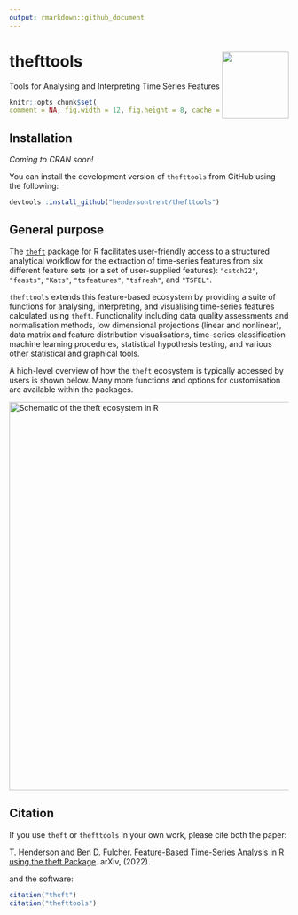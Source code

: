 ```yaml
---
output: rmarkdown::github_document
---
```


# thefttools <img src="man/figures/logo.png" align="right" width="120" />

Tools for Analysing and Interpreting Time Series Features

```r
knitr::opts_chunk$set(
comment = NA, fig.width = 12, fig.height = 8, cache = FALSE)
```

## Installation

*Coming to CRAN soon!*

You can install the development version of `thefttools` from GitHub using the following:

```r
devtools::install_github("hendersontrent/thefttools")
```

## General purpose

The [`theft`](https://hendersontrent.github.io/theft/) package for R facilitates user-friendly access to a structured analytical workflow for the extraction of time-series features from six different feature sets (or a set of user-supplied features): `"catch22"`, `"feasts"`, `"Kats"`, `"tsfeatures"`, `"tsfresh"`, and `"TSFEL"`.

`thefttools` extends this feature-based ecosystem by providing a suite of functions for analysing, interpreting, and visualising time-series features calculated using `theft`. Functionality including data quality assessments and normalisation methods, low dimensional projections (linear and nonlinear), data matrix and feature distribution visualisations, time-series classification machine learning procedures, statistical hypothesis testing, and various other statistical and graphical tools.

A high-level overview of how the `theft` ecosystem is typically accessed by users is shown below. Many more functions and options for customisation are available within the packages.

<img src="man/figures/theft-ecosystem.png" width="700" alt="Schematic of the theft ecosystem in R" />

## Citation

If you use `theft` or `thefttools` in your own work, please cite both the paper:

T. Henderson and Ben D. Fulcher. [Feature-Based Time-Series Analysis in R using the theft Package](https://arxiv.org/abs/2208.06146). arXiv, (2022).

and the software:

```r
citation("theft")
citation("thefttools")
```
